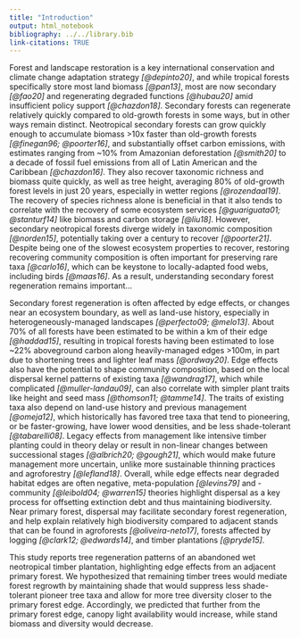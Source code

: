 ```yaml
---
title: "Introduction"
output: html_notebook
bibliography: ../../library.bib
link-citations: TRUE
---
```




<!-- # Outline -->


<!-- 1.  importance of reforestation/regeneration/regrowth -->
<!-- 2.  patterns of reforestation -->
<!--     1.  general -->
<!--     2.  tropical -->
<!-- 3.  things that affect reforestation -->
<!--     1.  edge effects -->
<!--     2.  plantation structure? -->
<!-- 4.  [for NGO--start biomass census] -->
<!--     1.  Does leaving the plantation structure help reforestation? -->
<!--         1.  shade -->
<!--         2.  edge effects (i.e. buffer) -->
<!--     2.  How does the forest regenerate by distance to primary forest? -->
<!--         1.  how much [effort] do we need to re-seed? / how much can we leave to nature? -->



<!-- # Draft -->


Forest and landscape restoration is a key international conservation and climate change adaptation strategy *[@depinto20]*, and while tropical forests specifically store most land biomass *[@pan13]*, most are now secondary *[@fao20]* and regenerating degraded functions *[@hubau20]* amid insufficient policy support *[@chazdon18]*.
Secondary forests can regenerate relatively quickly compared to old-growth forests in some ways, but in other ways remain distinct.
Neotropical secondary forests can grow quickly enough to accumulate biomass >10x faster than old-growth forests *[@finegan96; @poorter16]*, and substantially offset carbon emissions, with estimates ranging from ~10% from Amazonian deforestation *[@smith20]* to a decade of fossil fuel emissions from all of Latin American and the Caribbean *[@chazdon16]*.
They also recover taxonomic richness and biomass quite quickly, as well as tree height, averaging 80% of old-growth forest levels in just 20 years, especially in wetter regions *[@rozendaal19]*.
The recovery of species richness alone is beneficial in that it also tends to correlate with the recovery of some ecosystem services *[@guariguata01; @stanturf14]* like biomass and carbon storage *[@liu18]*.
However, secondary neotropical forests diverge widely in taxonomic composition *[@norden15]*, potentially taking over a century to recover *[@poorter21]*.
Despite being one of the slowest ecosystem properties to recover, restoring recovering community composition is often important for preserving rare taxa *[@carlo16]*, which can be keystone to locally-adapted food webs, including birds *[@maas16]*.
As a result, understanding secondary forest regeneration remains important...

Secondary forest regeneration is often affected by edge effects, or changes near an ecosystem boundary, as well as land-use history, especially in heterogeneously-managed landscapes *[@perfecto09; @melo13]*.
About 70% of all forests have been estimated to be within a km of their edge *[@haddad15]*, resulting in tropical forests having been estimated to lose ~22% aboveground carbon along heavily-managed edges >100m, in part due to shortening trees and lighter leaf mass *[@ordway20]*.
Edge effects also have the potential to shape community composition, based on the local dispersal kernel patterns of existing taxa *[@wandrag17]*, which while complicated *[@muller-landau09]*, can also correlate with simpler plant traits like height and seed mass *[@thomson11; @tamme14]*.
The traits of existing taxa also depend on land-use history and previous management *[@omeja12]*, which historically has favored tree taxa that tend to pioneering, or be faster-growing, have lower wood densities, and be less shade-tolerant *[@tabarelli08]*.
Legacy effects from management like intensive timber planting could in theory delay or result in non-linear changes between successional stages *[@albrich20; @gough21]*, which would make future management more uncertain, unlike more sustainable thinning practices and agroforestry *[@lefland18]*.
Overall, while edge effects near degraded habitat edges are often negative, meta-population *[@levins79]* and -community *[@leibold04; @warren15]* theories highlight dispersal as a key process for offsetting extinction debt and thus maintaining biodiversity.
Near primary forest, dispersal may facilitate secondary forest regeneration, and help explain relatively high biodiversity compared to adjacent stands that can be found in agroforests *[@oliveira-neto17]*, forests affected by logging *[@clark12; @edwards14]*, and timber plantations *[@pryde15]*.
<!-- role of N-fixing trees... *[@lai18]* -->

This study reports tree regeneration patterns of an abandoned wet neotropical timber plantation, highlighting edge effects from an adjacent primary forest.
We hypothesized that remaining timber trees would mediate forest regrowth by maintaining shade that would suppress less shade-tolerant pioneer tree taxa and allow for more tree diversity closer to the primary forest edge.
    <!-- - supported by inference?! -->
Accordingly, we predicted that further from the primary forest edge, canopy light availability would increase, while stand biomass and diversity would decrease.



<!-- # attic -->



<!-- Forest regeneration has the potential to store *## C* and preserve *## diversity* globally in the coming decades (UN, Bonn challenge). -->

<!-- At local scales, regeneration is strongly affected by landscape [ecological] heterogeneity as well as management history. -->

<!-- However, patterns of forest regeneration remain unclear, especially at more local scales (< ~50 ha). -->

<!-- Syntheses (Finegan 1996) and chronosequence studies show that secondary forests mostly regenerate (~50-80%, compared to old-growth forests) rather quickly (decades, < 20 years), mainly with respect to tree height, above-ground biomass (Poorter et al 2016), and species richness, especially in wetter regions *[@rozendaal19; @onyekwelu16]*. -->

<!-- However, while restoring species richness may be enough to maintain some ecosystem functions like carbon storage (Liu et al 2018), it does not guarantee the restoration of species composition. -->

<!-- Instead, changes to species composition likely last up to centuries,  -->


<!-- [High] Regional biodiversity [can] affects/increases the uncertainty about the local occurrences and outcomes of specific species interactions, -->

<!-- such as after dispersal and/or niche overlap [CITE-niche, neutral theory]. -->

<!-- [At the same time,] Diverse local management activity modifies demographic states/profiles of various taxa's population dynamics. -->

<!-- For example, active timber plantations strongly promote the population growth of focal taxa at the expense of non-focal taxa. -->

<!-- After abandonment, however, the ecosystem likely reflects how continuous regional ecological processes look different given past management. -->

<!-- such as seed dispersal from nearby primary forest edges. -->

<!-- [These] Interactions between background ecology and human management ultimately have both local and general implications for the potential conservation/stability of ecosystem services/functions -->

<!-- like biomass/carbon storage and biodiversity maintenance, -->

<!-- as well as manager livelihood. -->

<!-- Slower changes in composition can also be influenced by seed banks, herbivore communities, and dispersal from the surrounding landscape, all of which may affect diverging restoration trajectories among tropical forests *(@nordon15, Christensen 2014, Munroe et al 2013, Chazdon et al 2007)*. -->

<!-- but lagging changes in composition may contribute to reduced effects of diversity on other forest functions (Griess et al 2012). -->

<!-- Restoring species composition more quickly is likely a place where active forest managers can have the most unique impacts. -->

<!-- For land managers / foresters with interest in conservation, inheriting land affected by past decisions is a reality. One of the legacies is where the land was placed. To best manage it in the future, an initial assessment of the ecological status of the land is important to understand it's likely trajectory, and what it will need in the future for tailed services/conservation/protection. -->

<!-- Edge effects are known for degrading primary forest, but they can also be used to assist reforestation. -->

<!-- Traditional edge effects act by mortality of large trees that makes room for pioneer species to enter, but existing interior pioneer species also have dispersal radii that overlap with the adjacent exterior, potentially facilitating regeneration. -->

<!-- Encroachment vs. facilitation relies on a balance between mortality (per area) and dispersal + establishment + stem growth. -->

<!-- So pioneer species can be helpful for reforestation though they are typically seen as bad for old forest conservation. -->



<!-- Especially for abandoned land that regenerates via various processes (Stanturf et al 2014), the proximity to less disturbed habitat can affect the composition of the regrowing community by changing effective seed dispersal kernels and probability of establishment (Wandrag et al 2017, Guariguata & Ostertag 2001), along with animal disperser communities themselves (Gilroy et al 2014). -->



<!-- Edge effects can also operate via the style of management, including logging decisions (Edwards et al 2014, Clark et al 2012) and land-use history generally (Omeja et al 2012), can also affect stand diversity maintenance, -->



<!-- possibly by changing early tree survival probabilities, growth rates, and/or competition, -->

<!-- but surprisingly less likely facilitation by nitrogen-fixing trees (Lai et al 2018). -->

<!-- It may also be that due to both high recruitment and mortality (turnover) of pioneering species' stems, transitions from early- to late-successional communities may be more complex than gradual (van Greugel et al 2007). -->



<!-- To understand the ecological principles behind secondary forest regeneration (Hulshoff & Powers 2019), here we study the regeneration of an abandoned timber plantation as a function of distance from surrounding native forest. -->

<!-- -   how can we expect it to regrow? -->
<!-- -   how far/much [effort] do we need to re-seed? -->

<!-- We hypothesized that planted canopy species would facilitate regeneration by reducing competitive suppression of more shade-tolerant taxa by pioneering species, having mixed effects on stand diversity. -->

<!-- We also considered how the legacy plantation canopy structure mediated forest stand effects via changes in abiotic conditions like light availability and microtopography (Powers & Peréz-Aviles 2012). -->

